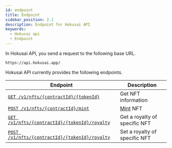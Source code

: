 ```yaml
---
id: endpoint
title: Endpoint
sidebar_position: 2.1
description: Endpoint for Hokusai API
keywords:
  - Hokusai api
  - Endpoint
---
```


In Hokusai API, you send a request to the following base URL.
```
https://api.hokusai.app/
```

Hokusai API currently provides the following endpoints.

|Endpoint|Description|
|--|--|
|[`GET /v1/nfts/{contractId}/{tokenId}`](/nft/get)|Get NFT information|
|[`POST /v1/nfts/{contractId}/mint`](/nft/mint)|[Mint](/glosarry#Mint) NFT|
|[`GET /v1/nfts/{contractId}/{tokenId}/royalty`](/royalty/get)|Get a royalty of specific NFT|
|[`POST /v1/nfts/{contractId}/{tokenId}/royalty`](/royalty/set)|Set a royalty of specific NFT|